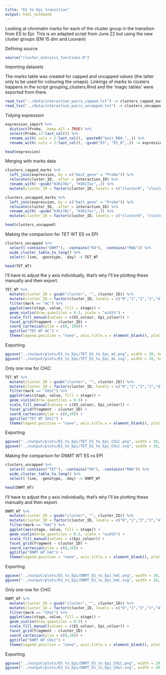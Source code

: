 ```yaml
---
title: "ES to Epi transition"
output: html_notebook
---
```


Looking at chromatin marks for each of the cluster group in the transition from ES to Epi.
This is an adapted script from June 22 but using the new cluster groups (EM 15 dim and Louvain)

Defining source

```r
source("cluster_analysis_functions.R")
```


Importing datasets

The marks table was created for capped and uncapped values (the latter only to be used for colouring the umaps).
Linkings of marks to clusters happens in the script grouping_clusters.Rmd and the 'magic tables' were exported from there.

```r
read_tsv("../data/interaction_pairs_capped.txt") -> clusters_capped_marks
read_tsv("../data/interaction_pairs_uncapped.txt") -> clusters_uncapped_marks
```


Tidying expression 

```r
expression_import %>% 
  distinct(Probe, .keep_all = TRUE) %>% 
  select(Probe,13:last_col()) %>% 
  rename_with(.cols = 2:last_col(), ~paste0("bait_RNA_",.)) %>% 
  rename_with(.cols = 2:last_col(), ~gsub("ES", "ES_0",.)) -> expression

head(expression)
```


Merging with marks data

```r
clusters_capped_marks %>% 
  left_join(expression, by = c("bait_gene" = "Probe")) %>% 
  relocate(cluster_ID, .after = interaction_ID) %>% 
  rename_with( ~gsub("H3K27Ac", "H3K27ac",.)) %>%  
  mutate(cluster_ID = factor(cluster_ID, levels = c("cluster0", "cluster1", "cluster2", "cluster3", "cluster4", "cluster5", "cluster6", "cluster7", "cluster8", "cluster9", "cluster10", "cluster11", "cluster12", "cluster13", "cluster14", "cluster15", "cluster16", "cluster17", "cluster18", "cluster19"))) -> clusters_capped

clusters_uncapped_marks %>% 
  left_join(expression, by = c("bait_gene" = "Probe")) %>% 
  relocate(cluster_ID, .after = interaction_ID) %>% 
  rename_with( ~gsub("H3K27Ac", "H3K27ac",.)) %>%  
  mutate(cluster_ID = factor(cluster_ID, levels = c("cluster0", "cluster1", "cluster2", "cluster3", "cluster4", "cluster5", "cluster6", "cluster7", "cluster8", "cluster9", "cluster10", "cluster11", "cluster12", "cluster13", "cluster14", "cluster15", "cluster16", "cluster17", "cluster18", "cluster19"))) -> clusters_uncapped

head(clusters_uncapped)
```

Making the comparison for TET WT ES vs EPI

```r
clusters_uncapped %>% 
  select(-contains("DNMT"), -contains("KO"), -contains("RNA")) %>% 
  wide_cluster_table_to_long() %>% 
  select(-line, -genotype, -day) -> TET_WT

head(TET_WT)
```

I'll have to adjust the y axis individually, that's why I'll be plotting these manually and then export. 

```r
TET_WT %>% 
  mutate(cluster_ID = gsub("cluster", "", cluster_ID)) %>% 
  mutate(cluster_ID = factor(cluster_ID, levels = c("0","1","2","3","4","5","6","7","8","9","10","11","12","13","14","15","16","17","18","19"))) %>% 
  filter(mark == "mC") %>% 
  ggplot(aes(stage, value, fill = stage)) +
  geom_violin(draw_quantiles = 0.5, scale = "width") +
  scale_fill_manual(values = c(ES_colour, Epi_colour)) +
  facet_grid(fragment ~ cluster_ID) +
  coord_cartesian(ylim = c(0, 100)) +
  ggtitle("TET WT mC") +
  theme(legend.position = "none", axis.title.x = element_blank(), plot.title = element_text(size = 14, hjust = 0.5))
```

Exporting

```r
ggsave("../output/plots/ES_to_Epi/TET_ES_to_Epi_mC.png", width = 20, height = 5, units = "in")
ggsave("../output/plots/ES_to_Epi/TET_ES_to_Epi_mC.svg", width = 20, height = 5, units = "in")
```

Only one row for CHiC

```r
TET_WT %>% 
  mutate(cluster_ID = gsub("cluster", "", cluster_ID)) %>% 
  mutate(cluster_ID = factor(cluster_ID, levels = c("0","1","2","3","4","5","6","7","8","9","10","11","12","13","14","15","16","17","18","19"))) %>% 
  filter(mark == "CHiC") %>% 
  ggplot(aes(stage, value, fill = stage)) +
  geom_violin(draw_quantiles = 0.5) +
  scale_fill_manual(values = c(ES_colour, Epi_colour)) +
  facet_grid(fragment ~ cluster_ID) +
  coord_cartesian(ylim = c(0,10)) +
  ggtitle("TET WT CHiC") +
  theme(legend.position = "none", axis.title.x = element_blank(), plot.title = element_text(size = 14, hjust = 0.5))
```
Exporting

```r
ggsave("../output/plots/ES_to_Epi/TET_ES_to_Epi_CHiC.png", width = 20, height = 3, units = "in")
ggsave("../output/plots/ES_to_Epi/TET_ES_to_Epi_CHiC.svg", width = 20, height = 3, units = "in")
```


Making the comparison for DNMT WT ES vs EPI

```r
clusters_uncapped %>% 
  select(-contains("TET"), -contains("KO"), -contains("RNA")) %>% 
  wide_cluster_table_to_long() %>% 
  select(-line, -genotype, -day) -> DNMT_WT

head(DNMT_WT)
```


I'll have to adjust the y axis individually, that's why I'll be plotting these manually and then export. 

```r
DNMT_WT %>% 
  mutate(cluster_ID = gsub("cluster", "", cluster_ID)) %>% 
  mutate(cluster_ID = factor(cluster_ID, levels = c("0","1","2","3","4","5","6","7","8","9","10","11","12","13","14","15","16","17","18","19"))) %>% 
  filter(mark == "hmC") %>% 
  ggplot(aes(stage, value, fill = stage)) +
  geom_violin(draw_quantiles = 0.5, scale = "width") +
  scale_fill_manual(values = c(Epi_colour)) +
  facet_grid(fragment ~ cluster_ID) +
  coord_cartesian(ylim = c(0,10)) +
  ggtitle("DNMT WT hmC") +
  theme(legend.position = "none", axis.title.x = element_blank(), plot.title = element_text(size = 14, hjust = 0.5))
```

Exporting

```r
ggsave("../output/plots/ES_to_Epi/DNMT_ES_to_Epi_hmC.png", width = 20, height = 5, units = "in")
ggsave("../output/plots/ES_to_Epi/DNMT_ES_to_Epi_hmC.svg", width = 20, height = 5, units = "in")
```

Only one row for CHiC


```r
DNMT_WT %>% 
  mutate(cluster_ID = gsub("cluster", "", cluster_ID)) %>% 
  mutate(cluster_ID = factor(cluster_ID, levels = c("0","1","2","3","4","5","6","7","8","9","10","11","12","13","14","15","16","17","18","19"))) %>% 
  filter(mark == "CHiC") %>% 
  ggplot(aes(stage, value, fill = stage)) +
  geom_violin(draw_quantiles = 0.5) +
  scale_fill_manual(values = c(ES_colour, Epi_colour)) +
  facet_grid(fragment ~ cluster_ID) +
  coord_cartesian(ylim = c(0,10)) +
  ggtitle("DNMT WT CHiC") +
  theme(legend.position = "none", axis.title.x = element_blank(), plot.title = element_text(size = 14, hjust = 0.5))
```
Exporting

```r
ggsave("../output/plots/ES_to_Epi/DNMT_ES_to_Epi_CHiC.png", width = 20, height = 3, units = "in")
ggsave("../output/plots/ES_to_Epi/DNMT_ES_to_Epi_CHiC.svg", width = 20, height = 3, units = "in")
```



























